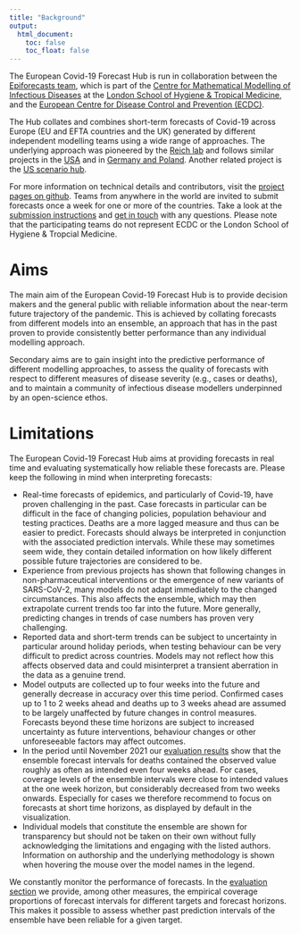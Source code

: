 ```yaml
---
title: "Background"
output:
  html_document:
    toc: false
    toc_float: false
---
```

The European Covid-19 Forecast Hub is run in collaboration between the [Epiforecasts team](http://epiforecasts.io/covid), which is part of the [Centre for Mathematical Modelling of Infectious Diseases](http://cmmid.github.io/topics/covid19) at the [London School of Hygiene & Tropical Medicine](http://www.lshtm.ac.uk), and the [European Centre for Disease Control and Prevention (ECDC)](http://ecdc.europa.eu).

The Hub collates and combines short-term forecasts of Covid-19 across Europe (EU and EFTA countries and the UK) generated by different independent modelling teams using a wide range of approaches. The underlying approach was pioneered by the [Reich lab](https://reichlab.io/) and follows similar projects in the [USA](https://covid19forecasthub.org/) and in [Germany and Poland](https://kitmetricslab.github.io/forecasthub/forecast). Another related project is the [US scenario hub](https://covid19scenariomodelinghub.org/).

For more information on technical details and contributors, visit the [project pages on github](https://github.com/epiforecasts/covid19-forecast-hub-europe). Teams from anywhere in the world are invited to submit forecasts once a week for one or more of the countries. Take a look at the [submission instructions](https://github.com/epiforecasts/covid19-forecast-hub-europe/wiki) and [get in touch](contact.html) with any questions. Please note that the participating teams do not represent ECDC or the London School of Hygiene & Tropcial Medicine.

# Aims

The main aim of the European Covid-19 Forecast Hub is to provide decision makers and the general public with reliable information about the near-term future trajectory of the pandemic. This is achieved by collating forecasts from different models into an ensemble, an approach that has in the past proven to provide consistently better performance than any individual modelling approach.

Secondary aims are to gain insight into the predictive performance of different modelling approaches, to assess the quality of forecasts with respect to different measures of disease severity (e.g., cases or deaths), and to maintain a community of infectious disease modellers underpinned by an open-science ethos.

# Limitations

The European Covid-19 Forecast Hub aims at providing forecasts in real time and evaluating systematically how reliable these forecasts are. Please keep the following in mind when interpreting forecasts:

- Real-time forecasts of epidemics, and particularly of Covid-19, have proven challenging in the past. Case forecasts in particular can be difficult in the face of changing policies, population behaviour and testing practices. Deaths are a more lagged measure and thus can be easier to predict. Forecasts should always be interpreted in conjunction with the associated prediction intervals. While these may sometimes seem wide, they contain detailed information on how likely different possible future trajectories are considered to be.
- Experience from previous projects has shown that following changes in non-pharmaceutical interventions or the emergence of new variants of SARS-CoV-2, many models do not adapt immediately to the changed circumstances. This also affects the ensemble, which may then extrapolate current trends too far into the future. More generally, predicting changes in trends of case numbers has proven very challenging.
- Reported data and short-term trends can be subject to uncertainty in particular around holiday periods, when testing behaviour can be very difficult to predict across countries. Models may not reflect how this affects observed data and could misinterpret a transient aberration in the data as a genuine trend.
- Model outputs are collected up to four weeks into the future and generally decrease in accuracy over this time period. Confirmed cases up to 1 to 2 weeks ahead and deaths up to 3 weeks ahead are assumed to be largely unaffected by future changes in control measures. Forecasts beyond these time horizons are subject to increased uncertainty as future interventions, behaviour changes or other unforeseeable factors may affect outcomes.
- In the period until November 2021 our [evaluation results](reports.html) show that the ensemble forecast intervals for deaths contained the observed value roughly as often as intended even four weeks ahead. For cases, coverage levels of the ensemble intervals were close to intended values at the one week horizon, but considerably decreased from two weeks onwards. Especially for cases we therefore recommend to focus on forecasts at short time horizons, as displayed by default in the visualization.
- Individual models that constitute the ensemble are shown for transparency but should not be taken on their own without fully acknowledging the limitations and engaging with the listed authors. Information on authorship and the underlying methodology is shown when hovering the mouse over the model names in the legend.

We constantly monitor the performance of forecasts. In the [evaluation section](reports.html) we provide, among other measures, the empirical coverage proportions of forecast intervals for different targets and forecast horizons. This makes it possible to assess whether past prediction intervals of the ensemble have been reliable for a given target.
